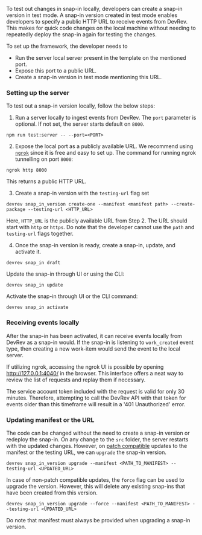 To test out changes in snap-in locally, developers can create a snap-in version in test mode.
A snap-in version created in test mode enables developers to specify a public HTTP URL to receive events from DevRev. This makes for
quick code changes on the local machine without needing to repeatedly deploy the snap-in again for testing the changes.

To set up the framework, the developer needs to

- Run the server local server present in the template on the mentioned port.
- Expose this port to a public URL.
- Create a snap-in version in test mode mentioning this URL.

### Setting up the server

To test out a snap-in version locally, follow the below steps:

1. Run a server locally to ingest events from DevRev. The `port` parameter is optional. If not set, the server starts default on `8000`.

  ```
  npm run test:server -- --port=<PORT>
  ```

2. Expose the local port as a publicly available URL. We recommend using [`ngrok`](https://ngrok.com/download) since it is free and easy to set up. The command for running ngrok tunnelling on port `8000`:

  ```
  ngrok http 8000
  ```

This returns a public HTTP URL.

3. Create a snap-in version with the `testing-url` flag set

  ```
  devrev snap_in_version create-one --manifest <manifest path> --create-package --testing-url <HTTP_URL>
  ```

Here, `HTTP_URL` is the publicly available URL from Step 2. The URL should start with `http` or `https`. Do note that
the developer cannot use the `path` and `testing-url` flags together.

4. Once the snap-in version is ready, create a snap-in, update, and activate it.

  ```
  devrev snap_in draft
  ```

  Update the snap-in through UI or using the CLI:
  
  ```
  devrev snap_in update
  ```
  
  Activate the snap-in through UI or the CLI command:
  
  ```
  devrev snap_in activate
  ```

### Receiving events locally

After the snap-in has been activated, it can receive events locally from DevRev as a
snap-in would. If the snap-in is listening to `work_created` event type, then creating a
new work-item would send the event to the local server.

If utilizing ngrok, accessing the ngrok UI is possible by opening http://127.0.0.1:4040/ in the browser. This interface offers a neat way to review the list of requests and replay them if necessary.

The service account token included with the request is valid for only 30 minutes. Therefore, attempting to call the DevRev API with that token for events older than this timeframe will result in a '401 Unauthorized' error.

### Updating manifest or the URL

The code can be changed without the need to create a snap-in version or redeploy the snap-in. On any change to the
`src` folder, the server restarts with the updated changes. However, on [patch compatible](/snapin-development/upgrade-snap-ins#version-compatibility) updates to the manifest or the testing URL, we can `upgrade` the snap-in version.

```
devrev snap_in_version upgrade --manifest <PATH_TO_MANIFEST> --testing-url <UPDATED_URL>
```

In case of non-patch compatible updates, the `force` flag can be used to upgrade the version. However, this will delete any
existing snap-ins that have been created from this version.

```
devrev snap_in_version upgrade --force --manifest <PATH_TO_MANIFEST> --testing-url <UPDATED_URL>
```

Do note that manifest must always be provided when upgrading a snap-in version.
